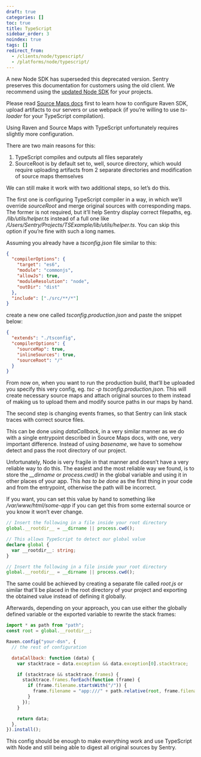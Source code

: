 ```yaml
---
draft: true
categories: []
toc: true
title: TypeScript
sidebar_order: 3
noindex: true
tags: []
redirect_from:
  - /clients/node/typescript/
  - /platforms/node/typescript/
---
```


<Alert level="warning" title="Deprecation Warning">

A new Node SDK has superseded this deprecated version. Sentry preserves this documentation for customers using the old client. We recommend using the [updated Node SDK](/platforms/node/) for your projects.

</Alert>

Please read [Source Maps docs](/platforms/node/legacy-sdk/sourcemaps/) first to learn how to configure Raven SDK, upload artifacts to our servers or use webpack (if you’re willing to use _ts-loader_ for your TypeScript compilation).

Using Raven and Source Maps with TypeScript unfortunately requires slightly more configuration.

There are two main reasons for this:

1.  TypeScript compiles and outputs all files separately
2.  SourceRoot is by default set to, well, source directory, which would require uploading artifacts from 2 separate directories and modification of source maps themselves

We can still make it work with two additional steps, so let’s do this.

The first one is configuring TypeScript compiler in a way, in which we’ll override _sourceRoot_ and merge original sources with corresponding maps. The former is not required, but it’ll help Sentry display correct filepaths, eg. _/lib/utils/helper.ts_ instead of a full one like _/Users/Sentry/Projects/TSExample/lib/utils/helper.ts_. You can skip this option if you’re fine with such a long names.

Assuming you already have a _tsconfig.json_ file similar to this:

```json
{
  "compilerOptions": {
    "target": "es6",
    "module": "commonjs",
    "allowJs": true,
    "moduleResolution": "node",
    "outDir": "dist"
  },
  "include": ["./src/**/*"]
}
```

create a new one called _tsconfig.production.json_ and paste the snippet below:

```json
{
  "extends": "./tsconfig",
  "compilerOptions": {
    "sourceMap": true,
    "inlineSources": true,
    "sourceRoot": "/"
  }
}
```

From now on, when you want to run the production build, that’ll be uploaded you specify this very config, eg. _tsc -p tsconfig.production.json_. This will create necessary source maps and attach original sources to them instead of making us to upload them and modify source paths in our maps by hand.

The second step is changing events frames, so that Sentry can link stack traces with correct source files.

This can be done using _dataCallback_, in a very similar manner as we do with a single entrypoint described in Source Maps docs, with one, very important difference. Instead of using _basename_, we have to somehow detect and pass the root directory of our project.

Unfortunately, Node is very fragile in that manner and doesn’t have a very reliable way to do this. The easiest and the most reliable way we found, is to store the _\_\_dirname_ or _process.cwd()_ in the global variable and using it in other places of your app. This _has to be done_ as the first thing in your code and from the entrypoint, otherwise the path will be incorrect.

If you want, you can set this value by hand to something like _/var/www/html/some-app_ if you can get this from some external source or you know it won’t ever change.

```typescript
// Insert the following in a file inside your root directory
global.__rootdir__ = __dirname || process.cwd();

// This allows TypeScript to detect our global value
declare global {
  var __rootdir__: string;
}
```

```javascript
// Insert the following in a file inside your root directory
global.__rootdir__ = __dirname || process.cwd();
```

The same could be achieved by creating a separate file called _root.js_ or similar that'll be placed in the root directory of your project and exporting the obtained value instead of defining it globally.

Afterwards, depending on your approach, you can use either the globally defined variable or the exported variable to rewrite the stack frames:

```javascript
import * as path from "path";
const root = global.__rootdir__;

Raven.config("your-dsn", {
  // the rest of configuration

  dataCallback: function (data) {
    var stacktrace = data.exception && data.exception[0].stacktrace;

    if (stacktrace && stacktrace.frames) {
      stacktrace.frames.forEach(function (frame) {
        if (frame.filename.startsWith("/")) {
          frame.filename = "app:///" + path.relative(root, frame.filename);
        }
      });
    }

    return data;
  },
}).install();
```

This config should be enough to make everything work and use TypeScript with Node and still being able to digest all original sources by Sentry.
